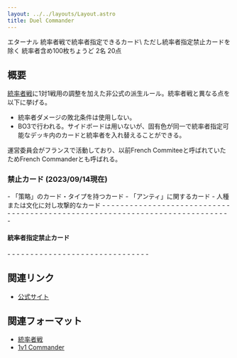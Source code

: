 ```yaml
---
layout: ../../layouts/Layout.astro
title: Duel Commander
---
```



<div class="flex gap-2 m-2 flex-wrap justify-center">
  <Card title="カードプール" class="flex-none basis-80 xl:basis-96">
    <AreaIcon slot="img" />
    エターナル
  </Card>
  <Card title="統率者" class="flex-none basis-80 xl:basis-96">
    <CrownIcon slot="img" />
    統率者戦で統率者指定できるカード\
		ただし統率者指定禁止カードを除く
  </Card>
  <Card title="デッキ枚数" class="flex-none basis-80 xl:basis-96">
    <CardsIcon slot="img" />
    統率者含め100枚ちょうど
  </Card>
  <Card title="プレイ人数" class="flex-none basis-80 xl:basis-96">
    <PeopleIcon slot="img" />
    2名
  </Card>
  <Card title="開始ライフ" class="flex-none basis-80 xl:basis-96">
    <HeartIcon slot="img" />
    20点
  </Card>
  <OXCard title="プレイ可能環境" class="flex-none basis-80 xl:basis-96" list={[
    {name:"Paper", value: "triangle"},
    {name:"Magic Online", value: false},
    {name:"Magic Arena", value: false}
  ]}>
    <CircleIcon slot="img"/>
  </OXCard>
</div>

## 概要

[統率者戦](./commander)に1対1戦用の調整を加えた非公式の派生ルール。統率者戦と異なる点を以下に挙げる。
- 統率者ダメージの敗北条件は使用しない。
- BO3で行われる。サイドボードは用いないが、固有色が同一で統率者指定可能なデッキ内のカードと統率者を入れ替えることができる。

運営委員会がフランスで活動しており、以前French Commiteeと呼ばれていたためFrench Commanderとも呼ばれる。

### 禁止カード (2023/09/14現在)

<div class="three-column-list">
- 「策略」のカード・タイプを持つカード
- 「アンティ」に関するカード
- 人種または文化に対し攻撃的なカード
- <CardName name="Ancestral Recall" />
- <CardName name="Ancient Tomb" nameJp="古えの墳墓" />
- <CardName name="Back to Basics" nameJp="基本に帰れ" />
- <CardName name="Bazaar of Baghdad" />
- <CardName name="Black Lotus" />
- <CardName name="Capture of Jingzhou" nameJp="荊州占拠" />
- <CardName name="Cavern of Souls" nameJp="魂の洞窟" />
- <CardName name="Channel" nameJp="チャネル" />
- <CardName name="Chaos Orb" />
- <CardName name="Chrome Mox" nameJp="金属モックス" />
- <CardName name="Comet, Stellar Pup" />
- <CardName name="Deadly Rollick" nameJp="致命的なはしゃぎ回り" />
- <CardName name="Deflecting Swat" nameJp="偏向はたき" />
- <CardName name="Dig Through Time" nameJp="時を越えた探索" />
- <CardName name="Emrakul, the Aeons Torn" nameJp="引き裂かれし永劫、エムラクール" />
- <CardName name="Entomb" nameJp="納墓" />
- <CardName name="Fastbond" />
- <CardName name="Falling Star" />
- <CardName name="Field of the Dead" nameJp="死者の原野" />
- <CardName name="Fierce Guardianship" nameJp="激情の後見" />
- <CardName name="Flawless Maneuver" nameJp="完璧な策略" />
- <CardName name="Food Chain" nameJp="食物連鎖" />
- <CardName name="Gaea's Cradle" nameJp="ガイアの揺籃の地" />
- <CardName name="Genesis Storm" nameJp="起源の嵐" />
- <CardName name="Gifts Ungiven" nameJp="けちな贈り物" />
- <CardName name="Grim Monolith" nameJp="厳かなモノリス" />
- <CardName name="Hermit Druid" nameJp="隠遁ドルイド" />
- <CardName name="Hogaak, Arisen Necropolis" nameJp="甦る死滅都市、ホガーク" />
- <CardName name="Humility" nameJp="謙虚" />
- <CardName name="Imperial Seal" nameJp="伝国の玉璽" />
- <CardName name="Jeweled Lotus" nameJp="宝石の睡蓮" />
- <CardName name="Karakas" nameJp="カラカス" />
- <CardName name="Library of Alexandria" />
- <CardName name="Lion's Eye Diamond" nameJp="ライオンの瞳のダイアモンド" />
- <CardName name="Lutri, the Spellchaser" nameJp="呪文追い、ルーツリー" />
- <CardName name="Loyal Retainers" nameJp="忠臣" />
- <CardName name="Maddening Hex" nameJp="狂乱の呪詛" />
- <CardName name="Mana Crypt" nameJp="魔力の墓所" />
- <CardName name="Mana Drain" nameJp="マナ吸収" />
- <CardName name="Mana Vault" nameJp="魔力の櫃" />
- <CardName name="Mishra's Workshop" />
- <CardName name="Mox Amber" nameJp="モックス・アンバー" />
- <CardName name="Mox Diamond" nameJp="モックス・ダイアモンド" />
- <CardName name="Mox Emerald" />
- <CardName name="Mox Jet" />
- <CardName name="Mox Opal" nameJp="オパールのモックス" />
- <CardName name="Mox Pearl" />
- <CardName name="Mox Ruby" />
- <CardName name="Mox Sapphire" />
- <CardName name="Mystical Tutor" nameJp="神秘の教示者" />
- <CardName name="Natural Order" nameJp="自然の秩序" />
- <CardName name="Necrotic Ooze" nameJp="壊死のウーズ" />
- <CardName name="Oath of Druids" nameJp="ドルイドの誓い" />
- <CardName name="Polymorph" nameJp="変身" />
- <CardName name="Price of Progress" nameJp="発展の代価" />
- <CardName name="Protean Hulk" nameJp="変幻の大男" />
- <CardName name="Ragavan, Nimble Pilferer" nameJp="敏捷なこそ泥、ラガバン" />
- <CardName name="Scapeshift" nameJp="風景の変容" />
- <CardName name="Sensei's Divining Top" nameJp="師範の占い独楽" />
- <CardName name="Serra's Sanctum" nameJp="セラの聖域" />
- <CardName name="Shahrazad" />
- <CardName name="Sol Ring" nameJp="太陽の指輪" />
- <CardName name="Strip Mine" nameJp="露天鉱床" />
- <CardName name="Temporal Manipulation" nameJp="時間操作" />
- <CardName name="Thassa's Oracle" nameJp="タッサの神託者" />
- <CardName name="The Tabernacle at Pendrell Vale" />
- <CardName name="Timetwister" />
- <CardName name="Time Vault" />
- <CardName name="Time Walk" />
- <CardName name="Time Warp" nameJp="時間のねじれ" />
- <CardName name="Tinker" nameJp="修繕" />
- <CardName name="Tolarian Academy" nameJp="トレイリアのアカデミー" />
- <CardName name="Trazyn the Infinite" nameJp="無限なるトラザイン" />
- <CardName name="Treasure Cruise" nameJp="宝船の巡航" />
- <CardName name="Uro, Titan of Nature's Wrath" nameJp="自然の怒りのタイタン、ウーロ" />
- <CardName name="Vampiric Tutor" nameJp="吸血の教示者" />
- <CardName name="Wasteland" nameJp="不毛の大地" />
</div>

#### 統率者指定禁止カード

<div class="two-column-list">
	- <CardName name="Akiri, Line-Slinger" nameJp="綱投げ、アキリ" />
	- <CardName name="Arahbo, Roar of the World" nameJp="世界の咆哮、アラーボ" />
	- <CardName name="Ardenn, Intrepid Archaeologist" nameJp="剛胆な考古学者、アーデン" />
	- <CardName name="Asmoranomardicadaistinaculdacar" nameJp="アスモラノマルディカダイスティナカルダカール" />
	- <CardName name="Baral, Chief of Compliance" nameJp="遵法長、バラル" />
	- <CardName name="Breya, Etherium Shaper" nameJp="エーテリウム造物師、ブレイヤ" />
	- <CardName name="Derevi, Empyrial Tactician" nameJp="浄火の戦術家、デリーヴィー" />
	- <CardName name="Dihada, Binder of Wills" nameJp="意志を縛る者、ディハーダ" />
	- <CardName name="Edgar Markov" nameJp="エドガー・マルコフ" />
	- <CardName name="Edric, Spymaster of Trest" nameJp="トレストの密偵長、エドリック" />
	- <CardName name="Emry, Lurker of the Loch" nameJp="湖に潜む者、エムリー" />
	- <CardName name="Esior, Wardwing Familiar" nameJp="守り翼の使い魔、エシオル" />
	- <CardName name="Geist of Saint Traft" nameJp="聖トラフトの霊" />
	- <CardName name="Inalla, Archmage Ritualist" nameJp="儀式の大魔導師、イナーラ" />
	- <CardName name="Jeska, Thrice Reborn" nameJp="三度の再誕、ジェスカ" />
	- <CardName name="Krark, the Thumbless" nameJp="親指なしのクラーク" />
	- <CardName name="Minsc & Boo, Timeless Heroes" nameJp="時を超えた英雄、ミンスクとブー" />
	- <CardName name="Najeela, the Blade-Blossom" nameJp="刃を咲かせる者、ナジーラ" />
	- <CardName name="Oloro, Ageless Ascetic" nameJp="老いざる苦行者、アローロ" />
	- <CardName name="Omnath, Locus of Creation" nameJp="創造の座、オムナス" />
	- <CardName name="Prime Speaker Vannifar" nameJp="首席議長ヴァニファール" />
	- <CardName name="Reyhan, Last of the Abzan" nameJp="最後のアブザン、レイハン" />
	- <CardName name="Rofellos, Llanowar Emissary" nameJp="ラノワールの使者ロフェロス" />
	- <CardName name="Shorikai, Genesis Engine" nameJp="開闢機関、勝利械" />
	- <CardName name="Tasigur, the Golden Fang" nameJp="黄金牙、タシグル" />
	- <CardName name="Thrasios, Triton Hero" nameJp="トリトンの英雄、トラシオス" />
	- <CardName name="Urza, Lord High Artificer" nameJp="最高工匠卿、ウルザ" />
	- <CardName name="Vial Smasher the Fierce" nameJp="激情の薬瓶砕き" />
	- <CardName name="Winota, Joiner of Forces" nameJp="軍団のまとめ役、ウィノータ" />
	- <CardName name="Yuriko, the Tiger's Shadow" nameJp="虎の影、百合子" />
	- <CardName name="Zurgo Bellstriker" nameJp="鐘突きのズルゴ" />
</div>

## 関連リンク

- [公式サイト](https://www.mtgdc.info/)

## 関連フォーマット

- [統率者戦](./commander)
- [1v1 Commander](./1v1_commander)